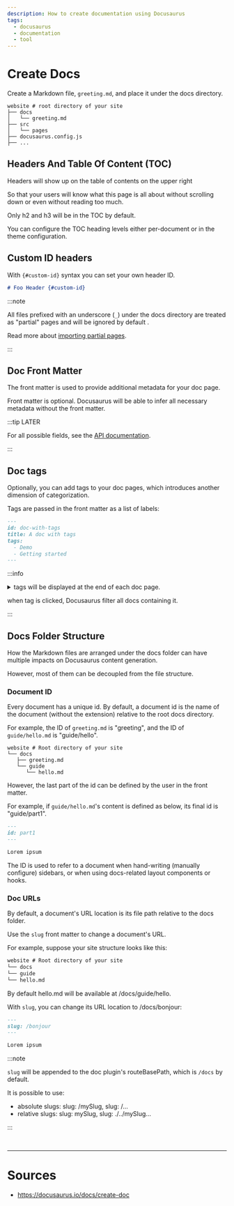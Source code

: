 ```yaml
---
description: How to create documentation using Docusaurus
tags:
  - docusaurus
  - documentation
  - tool
---
```


# Create Docs

Create a Markdown file, `greeting.md`, and place it under the docs directory.

```title= showLineNumbers
website # root directory of your site
├── docs
│   └── greeting.md
├── src
│   └── pages
├── docusaurus.config.js
├── ...
```

## Headers And Table Of Content (TOC)

Headers will show up on the table of contents on the upper right

So that your users will know what this page is all about without scrolling down or even without reading too much.

<Color color="var(--secondary-font-color)">
  Only h2 and h3 will be in the TOC by default.
</Color>

You can configure the TOC heading levels either per-document or in the theme configuration.

## Custom ID headers

With `{#custom-id}` syntax you can set your own header ID.

```markdown title=foo.md
# Foo Header {#custom-id}
```

:::note

All files prefixed with an underscore (`_`) <Color color='var(--secondary-font-color)'> under the docs directory </Color> are treated as "partial" pages
and <Color color='var(--secondary-font-color)'> will be ignored by default </Color>.

Read more about [importing partial pages](https://docusaurus.io/docs/markdown-features/react#importing-markdown).

:::

## Doc Front Matter

The front matter is used to <Color color='var(--secondary-font-color)'> provide additional metadata for your doc </Color> page.

Front matter is optional. Docusaurus will be able to infer all necessary metadata without the front matter.

:::tip LATER

For all possible fields, see the [API documentation](https://docusaurus.io/docs/api/plugins/@docusaurus/plugin-content-docs#markdown-front-matter).

:::

## Doc tags

Optionally, you can add tags to your doc pages, which introduces another dimension of categorization.

Tags are passed in the front matter as a list of labels:

```markdown title= showLineNumbers
---
id: doc-with-tags
title: A doc with tags
tags:
  - Demo
  - Getting started
---
```

:::info

<details>

<summary> tags will be displayed at the end of each doc page. </summary>

![](@site/docs/assets/tags-demo.png)

</details>

when tag is clicked, Docusaurus filter all docs containing it.

:::

## Docs Folder Structure

How the Markdown files are arranged under the docs folder can have multiple impacts on Docusaurus content generation.

However, most of them can be decoupled from the file structure.

### Document ID

Every document has a unique id. By default, a document id is the <Color color='var(--secondary-font-color)'> name of the document </Color> (without the extension) relative to the root docs directory.

For example, the ID of `greeting.md` is "greeting", and the ID of `guide/hello.md` is "guide/hello".

```title= showLineNumbers
website # Root directory of your site
└── docs
   ├── greeting.md
   └── guide
      └── hello.md
```

However, the <Color color='var(--secondary-font-color)'> last part </Color> of the id can be <Color color='var(--secondary-font-color)'> defined </Color> by the user in the <Color color='var(--secondary-font-color)'> front matter. </Color>

For example, if `guide/hello.md`'s content is defined as below, its final id is "guide/part1".

```markdown title= showLineNumbers
---
id: part1
---

Lorem ipsum
```

<Color color="var(--not-require-but-good-to-know-font-color)">
  The ID is used to refer to a document when hand-writing (manually configure)
  sidebars, or when using docs-related layout components or hooks.
</Color>

### Doc URLs

By default, a document's <Color color='var(--secondary-font-color)'> URL location is its file path <Color color='var(--primary-font-color)'> relative </Color> </Color> to the docs folder.

Use the `slug` front matter to change a document's URL.

For example, suppose your site structure looks like this:

```markdown title= showLineNumbers
website # Root directory of your site
└── docs
└── guide
└── hello.md
```

By default hello.md will be available at /docs/guide/hello.

With `slug`, you can change its URL location to /docs/bonjour:

```markdown title= showLineNumbers
---
slug: /bonjour
---

Lorem ipsum
```

:::note

`slug` will be appended to the doc plugin's routeBasePath, which is `/docs` by default.

It is possible to use:

- absolute slugs: slug: /mySlug, slug: /...
- relative slugs: slug: mySlug, slug: ./../mySlug...

:::

<br />

---

# Sources

- https://docusaurus.io/docs/create-doc
